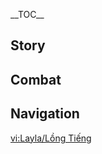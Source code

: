 {{CharacterTabs}}
{{LanguageTabs}}
{{Stub|1={{Meta/VO|rm=1}}}}
__TOC__
==Story==
{{VO/Story
|character               = Layla
|language                = zh
|language_s              = zh
|language_t              = zh-tw
|name_s                  = 莱依拉
|name_t                  = 萊依拉

<!-- Hello -->
|vo_01_01_title_s    = 初次见面…
|vo_01_01_title_t    = 初次見面…
|vo_01_01_subtitle   = Hello
|vo_01_01_file       = VO_{language}{character} Hello.ogg
|vo_01_01_tx_s       = 哈…你好，我是梨多梵谛学院的在读学生莱依拉。…嗯？对不起，昨天没睡好我现在精神有点差，你刚才是在说「想和我组队」吗？<br>没有没有，我不是不愿意，只是怕你不习惯我的作息方式…那、那个…请多关照！
|vo_01_01_tx_t       = 哈…{{MC|你|妳}}好，我是梨多梵諦學院的在讀學生萊依拉。…嗯？對不起，昨天沒睡好我現在精神有點差，{{MC|你|妳}}剛才是在說「想和我組隊」嗎？<br>沒有沒有，我不是不願意，只是怕{{MC|你|妳}}不習慣我的作息方式…那、那個…請多關照！
|vo_01_01_rm_s       = Ha... Nǐhǎo, wǒ shì Líduōfàndì Xuéyuàn de zàidú xuéshēng Láiyīlā. ...Ng? Duìbuqǐ, zuótiān méi shuì hǎo wǒ xiànzài jīngshén yǒudiǎn chà, nǐ gāngcái shì zài shuō "xiǎng hé wǒ zǔ duì" ma?<br>Méiyǒu méiyǒu, wǒ bùshì bù yuànyì, zhǐshì pà nǐ bù xíguàn wǒ de zuòxī fāngshì... Nà, nàge... Qǐng duō guānzhào!
|vo_01_01_rm_t       = Ha... Nǐhǎo, wǒ shì Líduōfàndì Xuéyuàn de zàidú xuéshēng Láiyīlā. ...Ng? Duìbuqǐ, zuótiān méi shuì hǎo wǒ xiànzài jīngshén yǒudiǎn chà, nǐ gāngcái shì zài shuō "xiǎng hàn wǒ zǔ duì" ma?<br>Méiyǒu méiyǒu, wǒ bùshì bù yuànyì, zhǐshì pà nǐ bù xíguàn wǒ de zuòxí fāngshì... Nà, nàge... Qǐng duō guānzhào!

<!-- Chats -->
|vo_02_01_title_s    = 闲聊・注视
|vo_02_01_title_t    = 閒聊・注視
|vo_02_01_subtitle   = Chat: Gaze
|vo_02_01_file       = VO_{language}{character} Chat - Gaze.ogg
|vo_02_01_tx_s       = 就算我们不抬头仰望，星空，也永远注视着我们。
|vo_02_01_tx_t       = 就算我們不抬頭仰望，星空也永遠注視著我們。
|vo_02_01_rm_s       = Jiùsuàn wǒmen bù táitóu yǎngwàng, xīngkōng, yě yǒngyuǎn zhùshìzhe wǒmen.
|vo_02_01_rm_t       = Jiùsuàn wǒmen bù táitóu yǎngwàng, xīngkōng yě yǒngyuǎn zhùshìzhe wǒmen.
|vo_02_02_title_s    = 闲聊・梦游
|vo_02_02_title_t    = 閒聊・夢遊
|vo_02_02_subtitle   = Chat: Sleepwalking
|vo_02_02_file       = VO_{language}{character} Chat - Sleepwalking.ogg
|vo_02_02_tx_s       = 腿好酸…唉，大概昨天晚上又梦游了吧。
|vo_02_02_tx_t       = 腿好痠…唉，大概昨天晚上又夢遊了吧。
|vo_02_02_rm         = Tuǐ hǎo suān... Ai, dàgài zuótiān wǎnshàng yòu mèngyóule ba.
|vo_02_03_title_s    = 闲聊・哀叹
|vo_02_03_title_t    = 閒聊・哀嘆
|vo_02_03_subtitle   = Chat: Woe Is Me
|vo_02_03_file       = VO_{language}{character} Chat - Woe Is Me.ogg
|vo_02_03_tx_s       = …为什么报告和论文永远写不完？为什么？
|vo_02_03_tx_t       = …為什麼報告和論文永遠寫不完？為什麼？
|vo_02_03_rm_s       = ...Wèishénme bàogào hé lùnwén yǒngyuǎn xiěbuwán? Wèishénme?
|vo_02_03_rm_t       = ...Wèishénme bàogào hàn lùnwén yǒngyuǎn xiěbuwán? Wèishénme?

<!-- Weather -->
|vo_03_01_title_s    = 下雨的时候…
|vo_03_01_title_t    = 下雨的時候…
|vo_03_01_subtitle   = When It Rains
|vo_03_01_file       = VO_{language}{character} When It Rains.ogg
|vo_03_01_tx_s       = 天气好差，今晚没法观测星空的话…唉，我的星图课作业真的不能再拖了啊…
|vo_03_01_tx_t       = 天氣好差，今晚沒辦法觀測星空的話…唉，我的星圖課作業真的不能再拖了啊…
|vo_03_01_rm_s       = 
|vo_03_01_rm_t       = 
|vo_03_02_title_s    = 下雪的时候…
|vo_03_02_title_t    = 下雪的時候…
|vo_03_02_subtitle   = When It Snows
|vo_03_02_file       = VO_{language}{character} When It Snows.ogg
|vo_03_02_tx_s       = 雪地看起来亮晶晶的，很像天上的星星。
|vo_03_02_tx_t       = 雪地看起來亮晶晶的，很像天上的星星。
|vo_03_02_rm         = 
|vo_03_03_title_s    = 阳光很好…
|vo_03_03_title_t    = 陽光很好…
|vo_03_03_subtitle   = When the Sun Is Out
|vo_03_03_file       = VO_{language}{character} When the Sun Is Out.ogg
|vo_03_03_tx_s       = 太阳晒着…好困…对，保持这个感觉，赶快找个枕头睡一觉…我已经两天、两天没有…
|vo_03_03_tx_t       = 太陽曬著…好睏…對，保持這個感覺，趕快找個枕頭睡一覺…我已經兩天、兩天沒有…
|vo_03_03_rm         = 
|vo_03_04_title_s    = 在沙漠的时候…
|vo_03_04_title_t    = 在沙漠的時候…
|vo_03_04_subtitle   = In the Desert
|vo_03_04_file       = VO_{language}{character} In the Desert.ogg
|vo_03_04_tx_s       = 白天晒，晚上冷，我、我要不行了。
|vo_03_04_tx_t       = 白天曬，晚上冷，我、我要不行了。
|vo_03_04_rm         = 

<!-- Greetings -->
|vo_04_01_title_s    = 早上好…
|vo_04_01_title_t    = 早安…
|vo_04_01_subtitle   = Good Morning
|vo_04_01_file       = VO_{language}{character} Good Morning.ogg
|vo_04_01_tx_s       = 你睡得饱吗？要是还困就回去再睡会儿吧…我？我…习惯了…
|vo_04_01_tx_t       = {{MC|你|妳}}睡得飽嗎？要是還睏就回去再睡一下吧…我？我…習慣了…
|vo_04_01_rm         = 
|vo_04_02_title_s    = 中午好…
|vo_04_02_title_t    = 午安…
|vo_04_02_subtitle   = Good Afternoon
|vo_04_02_file       = VO_{language}{character} Good Afternoon.ogg
|vo_04_02_tx_s       = 我在计算星轨呢，刚算到一半，午饭你就先吃好了…这里的角度不太对劲吧…不、不会吧…我是从哪儿开始算错了呢？
|vo_04_02_tx_t       = 我在計算星軌呢，剛算到一半，午餐{{MC|你|妳}}就先吃好了…這裡的角度不太對勁吧…不、不會吧…我是從哪裡開始算錯了呢？
|vo_04_02_rm         = 
|vo_04_03_title_s    = 晚上好…
|vo_04_03_title_t    = 晚上好…
|vo_04_03_subtitle   = Good Evening
|vo_04_03_file       = VO_{language}{character} Good Evening.ogg
|vo_04_03_tx_s       = 今晚我要早早躺到床上去，争取早点睡着。伟大的智慧之神啊，求您庇护我的睡眠。好，我要闭上眼睛。
|vo_04_03_tx_t       = 今晚我要早早躺到床上去，努力早點睡著。偉大的智慧之神啊，求您庇護我的睡眠。好，我要閉上眼睛。
|vo_04_03_rm         = 
|vo_04_04_title_s    = 晚安…
|vo_04_04_title_t    = 晚安…
|vo_04_04_friendship = 4
|vo_04_04_subtitle   = Good Night
|vo_04_04_file       = VO_{language}{character} Good Night.ogg
|vo_04_04_tx_s       = …哈，让我看看她又被什么难住了。嗯…要整理三年份的旧星表，中期报告的附录还缺几张星图没画…好吧，从这份开始。<br>嗯，你怎么来了？现在可是最重要的睡眠时间。我？我当然是在梦游了。
|vo_04_04_tx_t       = …哈，讓我看看她又被什麼難住了。嗯…要整理三年份的舊星表，中期報告的附錄還缺幾張星圖沒畫…好吧，從這份開始。<br>嗯，{{MC|你|妳}}怎麼來了？現在可是最重要的睡眠時間。我？我當然是在夢遊了。
|vo_04_04_rm         = 

<!-- About -->
|vo_05_01_title_s    = 关于莱依拉自己・理论星相学
|vo_05_01_title_t    = 關於萊依拉自己・理論星相學
|vo_05_01_subtitle   = About {character}: Theoretical Astrology
|vo_05_01_file       = VO_{language}{character} About {character} - Theoretical Astrology.ogg
|vo_05_01_tx_s       = 按照教科书上的说法：「利用理论星相学知识解决具体生活中的麻烦，这不是我们该关心的问题。」其实我觉得还有一个重要原因…就是…嗯，成本太高。我们测算的时候，一般会动用好多台星象仪，至少要查阅一年份的星图，才好给出一套…严谨的答案。但如果是为了算明天香料会不会涨价，怎么想都不太划算吧…
|vo_05_01_tx_t       = 按照教科書上的說法：「利用理論星相學知識解決具體生活中的麻煩，這不是我們該關心的問題。」其實我覺得還有一個重要原因…就是…嗯，成本太高。我們測算的時候，通常會動用好多台星象儀，至少要查閱一年份的星圖，才好給出一套…嚴謹的答案。但如果是為了算明天香料會不會漲價，怎麼想都不太划算吧…
|vo_05_01_rm         = 
|vo_05_02_title_s    = 关于莱依拉自己・理由
|vo_05_02_title_t    = 關於萊依拉自己・理由
|vo_05_02_friendship = 6
|vo_05_02_subtitle   = About {character}: Reasoning
|vo_05_02_file       = VO_{language}{character} About {character} - Reasoning.ogg
|vo_05_02_tx_s       = 既然有了自己喜欢又能做得好的事，就得坚持下去，哪怕这条道路特别艰辛，哪怕一路上竞争极其激烈，哪怕不一定能顺利毕业，哪怕没能顺利毕业的话，就要把所有的奖学金还回去…啊，要不我还是回家吧。
|vo_05_02_tx_t       = 既然有了自己喜歡又能做得好的事，就得堅持下去，哪怕這條道路特別艱辛、哪怕一路上競爭極其激烈、哪怕不一定能順利畢業、哪怕不能順利畢業的話，就要把所有的獎學金還回去…啊，不然我還是回家吧。
|vo_05_02_rm         = 

<!-- About Us -->
|vo_06_01_title_s    = 关于我们・陪伴
|vo_06_01_title_t    = 關於我們・陪伴
|vo_06_01_friendship = 4
|vo_06_01_subtitle   = About Us: Companionship
|vo_06_01_file       = VO_{language}{character} About Us - Companionship.ogg
|vo_06_01_tx_s       = 嗯哼，我也不想熬夜补课题进度，可谁叫她总有那么多做不完的事。没办法，我当然得帮帮她咯。…你想陪我一起吗？
|vo_06_01_tx_t       = 嗯哼，我也不想熬夜補課題進度，可是誰叫她總有那麼多做不完的事。沒辦法，我當然得幫幫她囉…{{MC|你|妳}}想陪我一起嗎？
|vo_06_01_rm         = 
|vo_06_02_title_s    = 关于我们・漫游世界
|vo_06_02_title_t    = 關於我們・漫遊世界
|vo_06_02_friendship = 6
|vo_06_02_subtitle   = About Us: Traveling the World
|vo_06_02_file       = VO_{language}{character} About Us - Traveling the World.ogg
|vo_06_02_tx_s       = 如果毕业之后，我没有留在教令院工作，就和你一起去漫游世界吧。你觉得怎么样？
|vo_06_02_tx_t       = 如果畢業之後，我沒有留在教令院工作，就和{{MC|你|妳}}一起去漫遊世界吧。{{MC|你|妳}}覺得怎麼樣？
|vo_06_02_rm         = 

<!-- Miscellany I -->
|vo_07_01_title_s    = 关于「神之眼」…
|vo_07_01_title_t    = 關於「神之眼」…
|vo_07_01_friendship = 4
|vo_07_01_subtitle   = About the [[Vision]]
|vo_07_01_file       = VO_{language}{character} About the Vision.ogg
|vo_07_01_tx_s       = 哈…是什么在亮？我睡觉的时候忘了关灯吗…哦，是神之眼啊，我说呢…欸，不对，我睡觉之前…把它放在床头了吗？
|vo_07_01_tx_t       = 哈…是什麼在亮？我睡覺的時候忘了關燈嗎…哦，是神之眼啊，我就說嘛…欸，不對，我睡覺之前…把它放在床頭了嗎？
|vo_07_01_rm         = 
|vo_07_02_title_s    = 有什么想要分享…
|vo_07_02_title_t    = 有什麼想要分享…
|vo_07_02_friendship = 4
|vo_07_02_subtitle   = Something to Share
|vo_07_02_file       = VO_{language}{character} Something to Share.ogg
|vo_07_02_tx_s       = 我们学院主编的星表汇聚了所有生灵的命运，毫无疑问是占星知识的顶峰，第一次看到的时候我整个人都被吓得说不出话了！欸？你感兴趣吗？只是简单看看的话…我帮你提交申请吧，应该能被批准，应该…
|vo_07_02_tx_t       = 我們學院主編的星表匯聚了所有生靈的命運，毫無疑問是占星知識的頂峰，第一次看到的時候我整個人都被嚇得說不出話了！欸？{{MC|你|妳}}感興趣嗎？只是簡單看看的話…我幫{{MC|你|妳}}申請吧，應該能獲得批准，應該…
|vo_07_02_rm         = 
|vo_07_03_title_s    = 感兴趣的见闻…
|vo_07_03_title_t    = 感興趣的見聞…
|vo_07_03_subtitle   = Interesting Things
|vo_07_03_file       = VO_{language}{character} Interesting Things.ogg
|vo_07_03_tx_s       = 有没有什么能捕虫的植物啊，快救救我吧。晚上本来就睡不着，房间里还有小飞虫，一直嗡嗡响个不停，但我、我怎么找都找不到它在哪里…呜呜…
|vo_07_03_tx_t       = 有沒有什麼能捕蟲的植物啊，快救救我吧。晚上本來就睡不著，房間裡還有小飛蟲，一直嗡嗡響個不停，但我、我怎麼找都找不到牠在哪裡…嗚嗚…
|vo_07_03_rm         = 

<!-- About Others -->
|vo_08_01_title_s    = 关于莫娜…
|vo_08_01_title_t    = 關於莫娜…
|vo_08_01_friendship = 4
|vo_08_01_subtitle   = About [[Mona]]
|vo_08_01_file       = VO_{language}{character} About Mona.ogg
|vo_08_01_tx_s       = 在明论派学者的小圈子里，阿斯托洛吉斯・莫娜・梅姬斯图斯发表在《蒸汽鸟报》上的星相学文章名气不小。那些文章专业性都很强，但却能被学者之外的群体喜欢，要做到这点还是挺不容易的…欸？我把她的名字念得很流利？因为…厉害的人…得多多尊敬。
|vo_08_01_tx_t       = 在明論派學者的小圈子裡，阿斯托洛吉斯・莫娜・梅姬斯圖斯發表在《蒸汽鳥報》上的星相學文章名氣不小。那些文章專業性都很高，但卻能被學者之外的群體喜歡，要做到這點還是滿不容易的…欸？我把她的名字唸得很流利？因為…厲害的人…得多多尊敬。
|vo_08_01_rm         = 
|vo_08_02_title_s    = 关于丽莎…
|vo_08_02_title_t    = 關於麗莎…
|vo_08_02_friendship = 4
|vo_08_02_subtitle   = About [[Lisa]]
|vo_08_02_file       = VO_{language}{character} About Lisa.ogg
|vo_08_02_tx_s       = 啊，我知道你在说谁了。丽莎・敏兹，传说中只用了两年就学成毕业的素论派天才，要是我也能有这样的头脑…你在蒙德的时候见过她本人？真、真的吗？她平时都是怎么学习的？看些什么书，做些什么工作？我…我该从哪里向她学起？
|vo_08_02_tx_t       = 啊，我知道{{MC|你|妳}}在說誰了。麗莎・敏茲，傳說中只用了兩年就學成畢業的素論派天才，要是我也能有這樣的頭腦…{{MC|你|妳}}在蒙德的時候見過她本人？真、真的嗎？她平時都是怎麼學習的？看些什麼書、做些什麼工作？我…我該從哪裡向她學起？
|vo_08_02_rm         = 
|vo_08_03_title_s    = 关于多莉…
|vo_08_03_title_t    = 關於多莉…
|vo_08_03_friendship = 4
|vo_08_03_quest      = Akasha Pulses, the Kalpa Flame Rises
|vo_08_03_subtitle   = About [[Dori]]
|vo_08_03_file       = VO_{language}{character} About Dori.ogg
|vo_08_03_tx_s       = 多、莉、吗…我咬着牙、攥着拳头在她那里买过一次东西，她看我结账很痛快，好像误以为我是什么有钱人，后来还一直寄商品宣传单给我，唔…真是天大的误会！那次购物的代价…不仅把我的奖学金垫进去了，接下来的大半年里，我吃饭都不敢多要肉，买书还得等打折…
|vo_08_03_tx_t       = 多、莉、嗎…我咬著牙、握緊拳頭在她那裡買過一次東西，她看我結帳很痛快，好像誤以為我是什麼有錢人，後來還一直寄商品宣傳單給我，唔…真是天大的誤會！那次購物的代價…不僅把我的獎學金墊進去了，接下來的大半年裡，我吃飯都不敢多要肉，買書還得等打折…
|vo_08_03_rm         = 
|vo_08_04_title_s    = 关于赛诺…
|vo_08_04_title_t    = 關於賽諾…
|vo_08_04_friendship = 4
|vo_08_04_subtitle   = About [[Cyno]]
|vo_08_04_file       = VO_{language}{character} About Cyno.ogg
|vo_08_04_tx_s       = 「大风纪官」大人很擅长「七圣召唤」吗…啊我是在想，有机会的话，说不定可以和他打一局。像「七圣召唤」这种牌类游戏，熟练掌握运算技巧的人玩起来总是简单一点，我反而…不一定…或许不会输给他。
|vo_08_04_tx_t       = 「大風紀官」大人很擅長「七聖召喚」嗎…啊我是在想，有機會的話，說不定可以和他打一局。像「七聖召喚」這種牌類遊戲，熟練掌握運算技巧的人玩起來總是簡單一點，我反而…不一定…或許不會輸給他。
|vo_08_04_rm         = 
|vo_08_05_title_s    = 关于坎蒂丝…
|vo_08_05_title_t    = 關於坎蒂絲…
|vo_08_05_friendship = 4
|vo_08_05_subtitle   = About [[Candace]]
|vo_08_05_file       = VO_{language}{character} About Candace.ogg
|vo_08_05_tx_s       = 我第一次梦游醒来的时候，曾经见到过你描述的这个人，原来她叫坎蒂丝啊。我还记得自己醒来的那一刻…所有报告和文章都被完成了。当时的感觉就好像…好像我每天对着星空念叨，终于被星星听见了，它们派了一位使者来帮助我，呜呜…太感动了！
|vo_08_05_tx_t       = 我第一次夢遊醒來的時候，曾經見到過{{MC|你|妳}}描述的這個人，原來她叫坎蒂絲啊。我還記得自己醒來的那一刻…所有報告和文章都被完成了。當時的感覺就好像…好像我每天對著星空碎碎唸，終於被星星聽見了，它們派了一位使者來幫助我，嗚嗚…太感動了！
|vo_08_05_rm         = 
|vo_08_06_title_s    = 关于艾尔海森…
|vo_08_06_title_t    = 關於艾爾海森…
|vo_08_06_friendship = 4
|vo_08_06_subtitle   = About [[Alhaitham]]
|vo_08_06_file       = VO_{language}{character} About Alhaitham.ogg
|vo_08_06_tx_s       = 职务达到书记官这种高度的人，应该就不用发愁能不能立项、能不能成功了吧。不对，既然都当了书记官，应该连项目都不用做了。真好啊…
|vo_08_06_tx_t       = 職務達到書記官這種高度的人，應該就不用煩惱能不能立項、能不能成功了吧。不對，既然都當了書記官，應該連研究項目都不用做了。真好啊…
|vo_08_06_rm         = 
|vo_08_07_title_s    = 关于小吉祥草王…
|vo_08_07_title_t    = 關於小吉祥草王…
|vo_08_07_friendship = 4
|vo_08_07_subtitle   = About [[Lesser Lord Kusanali]]
|vo_08_07_file       = VO_{language}{character} About Lesser Lord Kusanali.ogg
|vo_08_07_tx_s       = 伟大的智慧之神，我最近每晚都在熬夜复习，考试就请让我通过吧！拜托了拜托了…
|vo_08_07_tx_t       = 偉大的智慧之神，我最近每晚都在熬夜複習，考試就請讓我通過吧！拜託了拜託了…
|vo_08_07_rm         = 
|vo_08_08_title_s    = 关于珐露珊…
|vo_08_08_title_t    = 關於琺露珊…
|vo_08_08_friendship = 4
|vo_08_08_subtitle   = About [[Faruzan]]
|vo_08_08_file       = VO_{language}{character} About Faruzan.ogg
|vo_08_08_tx_s       = 珐露珊老师招到学生了吗？听知论派的人说，她的项目申请经费一直很难，招不到学生也很正常。唉…
|vo_08_08_tx_t       = 琺露珊老師招到學生了嗎？聽知論派的人說，她的計畫申請經費一直很難，招不到學生也很正常。唉…
|vo_08_08_rm         = 

<!-- More About -->
|vo_09_01_title_s    = 想要了解莱依拉・其一
|vo_09_01_title_t    = 想要瞭解萊依拉・其一
|vo_09_01_subtitle   = More About {character}: I
|vo_09_01_file       = VO_{language}{character} More About {character} - 01.ogg
|vo_09_01_tx_s       = 我算不上有天赋，领悟力也不太够…拼命读书通过考试这才进了教令院。对不起，我…我先不跟你闲聊了，一说到教令院我就想起来，我的课题进度报告…到现在为止还没有进度呢。
|vo_09_01_tx_t       = 我不算有天賦，領悟力也不太好…是拚命讀書通過考試才進了教令院。對不起，我…我先不跟{{MC|你|妳}}閒聊了，一說到教令院我就想起來，我的課題進度報告…到現在為止還沒有進度呢。
|vo_09_01_rm         = 
|vo_09_02_title_s    = 想要了解莱依拉・其二
|vo_09_02_title_t    = 想要瞭解萊依拉・其二
|vo_09_02_friendship = 3
|vo_09_02_subtitle   = More About {character}: II
|vo_09_02_file       = VO_{language}{character} More About {character} - 02.ogg
|vo_09_02_tx_s       = 我和导师的关系吗？嗯…怎么说呢…啊，你不要误会了，其实导师对我挺好的，我入学的时候还得到了她的推荐呢。每次我觉得自己要撑不住了，她都会鼓励我，然后顺便多要求一篇论文…
|vo_09_02_tx_t       = 我和導師的關係嗎？嗯…怎麼說呢…啊，{{MC|你|妳}}不要誤會了，其實導師對我滿好的，我入學的時候還得到了她的推薦呢。每次我覺得自己要撐不住了，她都會鼓勵我，然後順便多要求一篇論文…
|vo_09_02_rm         = 
|vo_09_03_title_s    = 想要了解莱依拉・其三
|vo_09_03_title_t    = 想要瞭解萊依拉・其三
|vo_09_03_friendship = 4
|vo_09_03_subtitle   = More About {character}: III
|vo_09_03_file       = VO_{language}{character} More About {character} - 03.ogg
|vo_09_03_tx_s       = 整个须弥最有才能的人几乎都到教令院来了，而且这儿还有那么多聪明得让人发抖的外国学者，你想想，这里的竞争该有多大！和这些人一起学习…我真的够格吗？
|vo_09_03_tx_t       = 整個須彌最有才能的人幾乎都到教令院來了，而且這裡還有那麼多聰明得讓人發抖的外國學者，{{MC|你|妳}}想想，這裡的競爭該有多大！和這些人一起學習…我真的夠格嗎？
|vo_09_03_rm         = 
|vo_09_04_title_s    = 想要了解莱依拉・其四
|vo_09_04_title_t    = 想要瞭解萊依拉・其四
|vo_09_04_friendship = 5
|vo_09_04_subtitle   = More About {character}: IV
|vo_09_04_file       = VO_{language}{character} More About {character} - 04.ogg
|vo_09_04_tx_s       = 嘘，小声点，不要吵醒她，就让她安心睡上一觉吧。你问我嘴里的「她」是谁？哦，当然是每天为课业抓耳挠腮的莱依拉呀。那我是谁？呵呵，我也是莱依拉呀。
|vo_09_04_tx_t       = 噓，小聲點，不要吵醒她，就讓她安心睡上一覺吧。{{MC|你|妳}}問我嘴裡的「她」是誰？噢，當然是每天為課業傷腦筋的萊依拉呀。那我是誰？呵呵，我也是萊依拉呀。
|vo_09_04_rm         = 
|vo_09_05_title_s    = 想要了解莱依拉・其五
|vo_09_05_title_t    = 想要瞭解萊依拉・其五
|vo_09_05_friendship = 6
|vo_09_05_subtitle   = More About {character}: V
|vo_09_05_file       = VO_{language}{character} More About {character} - 05.ogg
|vo_09_05_tx_s       = 我听别人提过，她好像以为所有写不完的课业总能在一场梦之后自动完成，都是「星空的赐福」。她呀，完全搞错了哦。…不过，你可别告诉她哦。
|vo_09_05_tx_t       = 我聽別人提過，她好像以為所有寫不完的課業總能在一場夢之後自動完成，都是「星空的賜福」。她呀，完全搞錯囉…不過，{{MC|你|妳}}可別告訴她喔。
|vo_09_05_rm         = 

<!-- Miscellany II -->
|vo_10_01_title_s    = 莱依拉的爱好…
|vo_10_01_title_t    = 萊依拉的愛好…
|vo_10_01_subtitle   = {character}'s Hobbies
|vo_10_01_file       = VO_{language}{character} Hobbies.ogg
|vo_10_01_tx_s       = 画星图真的是件累人的事，如果不是因为喜欢，我恐怕也坚持不下来。一会儿要用尺、一会儿要拿纸算、一会儿要查历年的星象…不知不觉一天时间就过去了。但看着画得整整齐齐的巨大星图，总是很有成就感。
|vo_10_01_tx_t       = 畫星圖真的是件累人的事，如果不是因為喜歡，我恐怕也堅持不下來。一下子要用尺、一下子要拿紙算、一下子要查歷年的星象…不知不覺一天時間就過去了。但看著畫得整整齊齊的巨大星圖，總是很有成就感。
|vo_10_01_rm         = 
|vo_10_02_title_s    = 莱依拉的烦恼…
|vo_10_02_title_t    = 萊依拉的煩惱…
|vo_10_02_subtitle   = {character}'s Troubles
|vo_10_02_file       = VO_{language}{character} Troubles.ogg
|vo_10_02_tx_s       = 从前我还没进入教令院念书的时候，睡眠质量还算过得去。但自从在这里学习之后…唔，压力实在是太恐怖了…我真的很想每天安安稳稳一觉到天亮，呜呜…
|vo_10_02_tx_t       = 從前我還沒進入教令院的時候，睡眠品質還算過得去。但自從在這裡唸書之後…唔，壓力實在是太恐怖了…我真的很想每天安安穩穩一覺到天亮，嗚嗚…
|vo_10_02_rm         = 
|vo_10_03_title_s    = 喜欢的食物…
|vo_10_03_title_t    = 喜歡的食物…
|vo_10_03_subtitle   = Favorite Food
|vo_10_03_file       = VO_{language}{character} Favorite Food.ogg
|vo_10_03_tx_s       = 每晚我躺上床之前，都会为自己热一杯牛奶喝，希望夜里能有个好觉，希望夜里能有个好觉，希望夜里能有个好觉。
|vo_10_03_tx_t       = 每晚我躺上床之前，都會為自己熱一杯牛奶喝，希望夜裡能有個好覺…希望夜裡能有個好覺…希望夜裡能有個好覺…
|vo_10_03_rm         = 
|vo_10_04_title_s    = 讨厌的食物…
|vo_10_04_title_t    = 討厭的食物…
|vo_10_04_friendship = 4
|vo_10_04_subtitle   = Least Favorite Food
|vo_10_04_file       = VO_{language}{character} Least Favorite Food.ogg
|vo_10_04_tx_s       = 有一次，我听人说，有个神奇商人在卖的「睡眠软糖」很有效。我花光了奖学金和攒下的零花钱试了试，确实有效，那阵子我也睡得很好。但一盒卖二十万摩拉…实在太贵了，我、我绝对不会再买了，买一送一也不行，买一送二的话…我就再考虑考虑。
|vo_10_04_tx_t       = 有一次，我聽人說，有個神奇商人在賣的「睡眠軟糖」很有效。我花光了獎學金和存下的零用錢試了試，確實有效，那陣子我也睡得很好。但一盒賣二十萬摩拉…實在太貴了，我、我絕對不會再買了，買一送一也不行…買一送二的話…我就再考慮考慮。
|vo_10_04_rm         = 

<!-- Receiving a Gift -->
|vo_11_01_title_s    = 收到赠礼・其一
|vo_11_01_title_t    = 收到贈禮・其一
|vo_11_01_subtitle   = Receiving a Gift: I
|vo_11_01_file       = VO_{language}{character} Receiving a Gift - 01.ogg
|vo_11_01_tx_s       = 好厉害，好羡慕，你还真是什么都会呀。
|vo_11_01_tx_t       = 好厲害，好羡慕，{{MC|你|妳}}還真是什麼都會呀。
|vo_11_01_rm         = 
|vo_11_02_title_s    = 收到赠礼・其二
|vo_11_02_title_t    = 收到贈禮・其二
|vo_11_02_subtitle   = Receiving a Gift: II
|vo_11_02_file       = VO_{language}{character} Receiving a Gift - 02.ogg
|vo_11_02_tx_s       = …嗯，味道还算不错。
|vo_11_02_tx_t       = …嗯，味道還算不錯。
|vo_11_02_rm         = 
|vo_11_03_title_s    = 收到赠礼・其三
|vo_11_03_title_t    = 收到贈禮・其三
|vo_11_03_subtitle   = Receiving a Gift: III
|vo_11_03_file       = VO_{language}{character} Receiving a Gift - 03.ogg
|vo_11_03_tx_s       = 要不…我们还是去店里买外带吧？
|vo_11_03_tx_t       = 不然…我們還是去店裡買外帶吧？
|vo_11_03_rm_s       = 
|vo_11_03_rm_t       = 

<!-- Birthday -->
|vo_12_01_title_s    = 生日…
|vo_12_01_title_t    = 生日…
|vo_12_01_subtitle   = Birthday
|vo_12_01_file       = VO_{language}{character} Birthday.ogg
|vo_12_01_tx_s       = 生日快乐，我把这个袖珍星盘送给你。希望从过去到未来，见证了我们所有人类命运的星星能把目光分给你，伴随你走过沙漠、穿过海洋，到达你所探寻的终点。
|vo_12_01_tx_t       = 生日快樂，我把這個袖珍星盤送給{{MC|你|妳}}。希望從過去到未來，見證了我們所有人類命運的星星能把目光分給{{MC|你|妳}}，伴隨{{MC|你|妳}}走過沙漠、穿過海洋，到達{{MC|你|妳}}所探尋的終點。
|vo_12_01_rm         = 

<!-- Feelings About Ascension -->
|vo_13_01_title_s    = 突破的感受・起
|vo_13_01_title_t    = 突破的感受・起
|vo_13_01_ascension  = 1
|vo_13_01_subtitle   = Feelings About Ascension: Intro
|vo_13_01_file       = VO_{language}{character} Feelings About Ascension -  01.ogg
|vo_13_01_tx_s       = 莱依拉啊莱依拉，你还要更勤奋。
|vo_13_01_tx_t       = 萊依拉啊萊依拉，妳還要更勤奮。
|vo_13_01_rm         = Láiyīlā a Láiyīlā, nǐ háiyào gèng qínfèn.
|vo_13_02_title_s    = 突破的感受・承
|vo_13_02_title_t    = 突破的感受・承
|vo_13_02_ascension  = 2
|vo_13_02_subtitle   = Feelings About Ascension: Building Up
|vo_13_02_file       = VO_{language}{character} Feelings About Ascension -  02.ogg
|vo_13_02_tx_s       = 莱依拉啊莱依拉，你已经很勤奋了，不过你的知识还不够全面。
|vo_13_02_tx_t       = 萊依拉啊萊依拉，妳已經很勤奮了，不過妳的知識還不夠全面。
|vo_13_02_rm_s       = Láiyīlā a Láiyīlā, nǐ yǐjīng hěn qínfènle, bùguo nǐ de zhīshi hái bùgòu quánmiàn.
|vo_13_02_rm_t       = Láiyīlā a Láiyīlā, nǐ yǐjīng hěn qínfènle, bùguo nǐ de zhīshì hái bùgòu quánmiàn.
|vo_13_03_title_s    = 突破的感受・转
|vo_13_03_title_t    = 突破的感受・轉
|vo_13_03_ascension  = 4
|vo_13_03_subtitle   = Feelings About Ascension: Climax
|vo_13_03_file       = VO_{language}{character} Feelings About Ascension -  03.ogg
|vo_13_03_tx_s       = 莱依拉啊莱依拉，你读书又勤奋又广博，这很好。但你可千万不能松懈，一时懈怠，就会落后于人，最后悲惨延毕。
|vo_13_03_tx_t       = 萊依拉啊萊依拉，妳讀書又勤奮又廣博，這很好。但妳可千萬不能鬆懈，一時懈怠，就會落後於人，最後悲慘延畢。
|vo_13_03_rm         = Láiyīlā a Láiyīlā, nǐ dúshū yòu qínfèn yòu guǎngbó, zhè hěn hǎo. Dàn nǐ qiānwàn bùnéng sōngxiè, yīshí xièdài, jiù huì luòhòu yú rén, zuìhòu bēicǎn yánbì.
|vo_13_04_title_s    = 突破的感受・合
|vo_13_04_title_t    = 突破的感受・合
|vo_13_04_ascension  = 6
|vo_13_04_subtitle   = Feelings About Ascension: Conclusion
|vo_13_04_file       = VO_{language}{character} Feelings About Ascension -  04.ogg
|vo_13_04_tx_s       = 莱依拉啊莱依拉，要相信自己，也要相信帮了你那么多的那个人。你们一起，什么问题都能解决！<br>呼…好了，所有担心我都抛到脑后了，咱们出发吧！
|vo_13_04_tx_t       = 萊依拉啊萊依拉，要相信自己，也要相信幫了妳那麼多的那個人。妳們一起，什麼問題都能解決！<br>呼…好了，所有擔心我都拋到腦後了，我們出發吧！
|vo_13_04_rm_s       = Láiyīlā a Láiyīlā, yào xiāngxìn zìjǐ, yě yào xiāngxìn bāngle nǐ nàme duō de nàge rén. Nǐmen yīqǐ, shénme wèntí dōu néng jiějué!<br>Hu... hǎole, suǒyǒu dānxīn wǒ dōu pāo dào nǎohòule, zánmen chūfā ba!
|vo_13_04_rm_t       = Láiyīlā a Láiyīlā, yào xiāngxìn zìjǐ, yě yào xiāngxìn bāngle nǐ nàme duō de nàge rén. Nǐmen yīqǐ, shénme wèntí dōu néng jiějué!<br>Hu... hǎole, suǒyǒu dānxīn wǒ dōu pāo dào nǎohòule, wǒmen chūfā ba!
}}

==Combat==
{{Combat VO
|character           = Layla
|language            = zh

<!-- Elemental Skill -->
|skill_1_tx_s        = 寒星！
|skill_1_tx_t        = 寒星！
|skill_1_rm          = Hánxīng!
|skill_2_tx_s        = 拒绝打扰！
|skill_2_tx_t        = 拒絕打擾！
|skill_2_rm          = Jùjué dǎrǎo!
|skill_3_tx_s        = 星星的加护。
|skill_3_tx_t        = 星星的加護。
|skill_3_rm          = Xīngxīng de jiāhù.

<!-- Elemental Burst -->
|burst_1_tx_s        = 星辰，为我降下。
|burst_1_tx_t        = 星辰，為我降下。
|burst_1_rm          = Xīngchén, wèi wǒ jiàngxià.
|burst_2_tx_s        = 极寒，任我驱使。
|burst_2_tx_t        = 極寒，任我驅使。
|burst_2_rm          = Jíhán, rèn wǒ qūshǐ.
|burst_3_tx_s        = 别害怕。
|burst_3_tx_t        = 別害怕。
|burst_3_rm          = Bié hàipà.

<!-- Sprint Start -->
|sprint-s_1_file     = Sprint Start 01,Sprint Start 02,Sprint Start 03

<!-- Sprint End -->
|sprint-e_1_file     = 

<!-- Deploying Wind Glider -->
|glider_1_file       = Deploying Wind Glider 01,Deploying Wind Glider 02,Deploying Wind Glider 03

<!-- Opening Treasure Chest -->
|chest_1_tx_s        = 性价比不错。
|chest_1_tx_t        = 性價比不錯。
|chest_1_rm          = Xìngjiàbǐ bùcuò.
|chest_2_tx_s        = 还是你眼睛尖。
|chest_2_tx_t        = 還是{{MC|你|妳}}眼睛尖。
|chest_2_rm          = Háishì nǐ yǎnjīng jiān.
|chest_3_tx_s        = 哇！突然感觉不困了。
|chest_3_tx_t        = 哇！突然感覺不睏了。
|chest_3_rm_s        = Wa! Tūrán gǎnjué bù kùnle.
|chest_3_rm_t        = Wa! Túrán gǎnjué bù kùnle.

<!-- Low HP -->
|low-hp_1_tx_s       = 我好困…
|low-hp_1_tx_t       = 我好睏…
|low-hp_1_rm         = Wǒ hǎo kùn...
|low-hp_2_tx_s       = 完了完了完了…
|low-hp_2_tx_t       = 完了完了完了…
|low-hp_2_rm         = Wánle wánle wánle...
|low-hp_3_tx_s       = 现在逃还来得及吗？
|low-hp_3_tx_t       = 現在逃還來得及嗎？
|low-hp_3_rm         = Xiànzài táo hái láidejí ma?

<!-- Ally at Low HP -->
|ally-low-hp_1_tx_s  = 醒醒，别昏过去！
|ally-low-hp_1_tx_t  = 醒醒，別昏過去！
|ally-low-hp_1_rm    = Xǐngxǐng, bié hūnguòqù!
|ally-low-hp_2_tx_s  = 糟了糟了，你、你受伤了！
|ally-low-hp_2_tx_t  = 糟了糟了，你、你受傷了！
|ally-low-hp_2_rm    = Zāole zāole, nǐ, nǐ shòushāngle!

<!-- Fallen -->
|fallen_1_tx_s       = 永恒的睡眠…
|fallen_1_tx_t       = 永恆的睡眠…
|fallen_1_rm         = Yǒnghéng de shuìmián...
|fallen_2_tx_s       = 老师，对不起…
|fallen_2_tx_t       = 老師，對不起…
|fallen_2_rm         = Lǎoshī, duìbuqǐ...
|fallen_3_tx_s       = 拜托了，这是个…梦…
|fallen_3_tx_t       = 拜託了，這是個…夢…
|fallen_3_rm         = Bàituōle, zhè shì ge... mèng...

<!-- Light Hit Taken -->
|hit-l_1_file        = Light Hit Taken 02
|hit-l_1_tx_s        = 
|hit-l_1_tx_t        = 
|hit-l_1_rm          = 
|hit-l_2_file        = Light Hit Taken 01,Light Hit Taken 03,Light Hit Taken 04,Light Hit Taken 05, Light Hit Taken 06

<!-- Heavy Hit Taken -->
|hit-h_1_tx_s        = 你不讲理！
|hit-h_1_tx_t        = 你不講理！
|hit-h_1_rm          = Nǐ bùjiǎnglǐ!
|hit-h_2_tx_s        = 这是违反规定的！
|hit-h_2_tx_t        = 這是違反規定的！
|hit-h_2_rm          = Zhè shì wéifǎn guīdìng de!
|hit-h_3_file        = Heavy Hit Taken 03,Heavy Hit Taken 04,Heavy Hit Taken 05,Heavy Hit Taken 06

<!-- Joining Party-->
|join_1_tx_s         = 睡不着就四处走走吧。
|join_1_tx_t         = 睡不著就四處走走吧。
|join_1_rm           = Shuìbuzháo jiù sìchù zǒuzǒu ba.
|join_2_tx_s         = 请好假了…没有忘的吧？
|join_2_tx_t         = 請好假了…沒有忘記的吧？
|join_2_rm_s         = Qǐng hǎo jiàle... Méiyǒu wàng de ba?
|join_2_rm_t         = Qǐng hǎo jiàle... Méiyǒu wàngjì de ba?
|join_3_tx_s         = 唉，脑袋空空，出去放松。
|join_3_tx_t         = 唉，腦袋空空，出去放鬆。
|join_3_rm_s         = Ai, nǎodai kōngkōng, chūqù fàngsōng.
|join_3_rm_t         = Ai, nǎodài kōngkōng, chūqù fàngsōng.

<!-- Character Idles -->
|idle_1_file         = Standby 01,Standby 02

<!-- Light Attack -->
|atk-l_1_file        = Light Attack 01,Light Attack 02,Light Attack 03,Light Attack 04,Light Attack 05,Light Attack 06,Light Attack 07

<!-- Mid Attack -->
|atk-m_1_file        = Mid Attack 01,Mid Attack 02,Mid Attack 03

<!-- Heavy Attack -->
|atk-h_1_file        = Heavy Attack 01,Heavy Attack 02,Heavy Attack 03

<!-- Climbing -->
|climb_1_file        = Climbing 01,Climbing 02,Climbing 03

<!-- Climbing Breath -->
|climb-b_1_file      = Climbing Breath 01,Climbing Breath 02,Climbing Breath 03

<!-- Jumping -->
|jump_1_file         = Jumping 01,Jumping 02,Jumping 03,Jumping 04,Jumping 05
}}

==Navigation==
{{Character Navbox|VO-ZH}}

[[vi:Layla/Lồng Tiếng]]